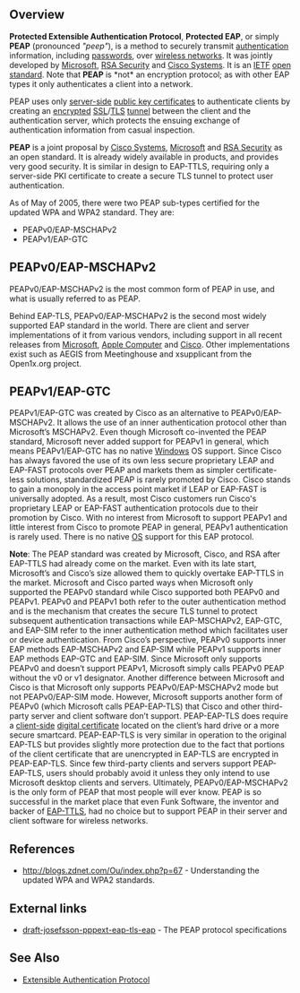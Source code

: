 == Overview ==

'''Protected Extensible Authentication Protocol''', '''Protected EAP''', or simply '''PEAP''' (pronounced ''"peep"''), is a method to securely transmit [[authentication]] information, including [[password]]s, over [[wireless LAN|wireless network]]s. It was jointly developed by [[Microsoft]], [[RSA Security]] and [[Cisco Systems]]. It is an [[IETF]] [[open standard]]. Note that '''PEAP''' is *not* an encryption protocol; as with other EAP types it only authenticates a client into a network. 

PEAP uses only [[server-side]] [[public key certificate]]s to authenticate clients by creating an [[encryption|encrypted]] [[Secure Sockets Layer|SSL]]/[[Transport Layer Security|TLS]] [[Tunneling protocol|tunnel]] between the client and the authentication server, which protects the ensuing exchange of authentication information from casual inspection.

'''PEAP''' is a joint proposal by [[Cisco Systems]], [[Microsoft]] and [[RSA Security]] as an open standard. It is already widely available in products, and provides very good security. It is similar in design to EAP-TTLS, requiring only a server-side PKI certificate to create a secure TLS tunnel to protect user authentication.

As of May of 2005, there were two PEAP sub-types certified for the updated WPA and WPA2 standard. They are:
* PEAPv0/EAP-MSCHAPv2
* PEAPv1/EAP-GTC

== PEAPv0/EAP-MSCHAPv2 ==

PEAPv0/EAP-MSCHAPv2 is the most common form of PEAP in use, and what is usually referred to as PEAP. 

Behind EAP-TLS, PEAPv0/EAP-MSCHAPv2 is the second most widely supported EAP standard in the world. There are client and server implementations of it from various vendors, including support in all recent releases from [[Microsoft]], [[Apple Computer]] and [[Cisco Systems|Cisco]]. Other implementations exist such as AEGIS from Meetinghouse and xsupplicant from the Open1x.org project.

== PEAPv1/EAP-GTC ==

PEAPv1/EAP-GTC was created by Cisco as an alternative to PEAPv0/EAP-MSCHAPv2. It allows the use of an inner authentication protocol other than Microsoft’s MSCHAPv2. Even though Microsoft co-invented the PEAP standard, Microsoft never added support for PEAPv1 in general, which means PEAPv1/EAP-GTC has no native [[Microsoft Windows|Windows]] OS support. Since Cisco has always favored the use of its own less secure proprietary LEAP and EAP-FAST protocols over PEAP and markets them as simpler certificate-less solutions, standardized PEAP is rarely promoted by Cisco. Cisco stands to gain a monopoly in the access point market if LEAP or EAP-FAST is universally adopted. As a result, most Cisco customers run Cisco's proprietary LEAP or EAP-FAST authentication protocols due to their promotion by Cisco. With no interest from Microsoft to support PEAPv1 and little interest from Cisco to promote PEAP in general, PEAPv1 authentication is rarely used. There is no native [[OS]] support for this EAP protocol.

'''Note''': The PEAP standard was created by Microsoft, Cisco, and RSA after EAP-TTLS had already come on the market. Even with its late start, Microsoft’s and Cisco’s size allowed them to quickly overtake EAP-TTLS in the market. Microsoft and Cisco parted ways when Microsoft only supported the PEAPv0 standard while Cisco supported both PEAPv0 and PEAPv1. PEAPv0 and PEAPv1 both refer to the outer authentication method and is the mechanism that creates the secure TLS tunnel to protect subsequent authentication transactions while EAP-MSCHAPv2, EAP-GTC, and EAP-SIM refer to the inner authentication method which facilitates user or device authentication. From Cisco’s perspective, PEAPv0 supports inner EAP methods EAP-MSCHAPv2 and EAP-SIM while PEAPv1 supports inner EAP methods EAP-GTC and EAP-SIM. Since Microsoft only supports PEAPv0 and doesn’t support PEAPv1, Microsoft simply calls PEAPv0 PEAP without the v0 or v1 designator. Another difference between Microsoft and Cisco is that Microsoft only supports PEAPv0/EAP-MSCHAPv2 mode but not PEAPv0/EAP-SIM mode. However, Microsoft supports another form of PEAPv0 (which Microsoft calls PEAP-EAP-TLS) that Cisco and other third-party server and client software don’t support. PEAP-EAP-TLS does require a [[client-side]] [[digital certificate]] located on the client’s hard drive or a more secure smartcard. PEAP-EAP-TLS is very similar in operation to the original EAP-TLS but provides slightly more protection due to the fact that portions of the client certificate that are unencrypted in EAP-TLS are encrypted in PEAP-EAP-TLS. Since few third-party clients and servers support PEAP-EAP-TLS, users should probably avoid it unless they only intend to use Microsoft desktop clients and servers. Ultimately, PEAPv0/EAP-MSCHAPv2 is the only form of PEAP that most people will ever know. PEAP is so successful in the market place that even Funk Software, the inventor and backer of [[EAP-TTLS]], had no choice but to support PEAP in their server and client software for wireless networks.

==References==

* [http://blogs.zdnet.com/Ou/index.php?p=67 http://blogs.zdnet.com/Ou/index.php?p=67] - Understanding the updated WPA and WPA2 standards.

==External links==

* [http://www.potaroo.net/ietf/idref/draft-josefsson-pppext-eap-tls-eap/ draft-josefsson-pppext-eap-tls-eap] - The PEAP protocol specifications

==See Also==

* [[Extensible Authentication Protocol]]
